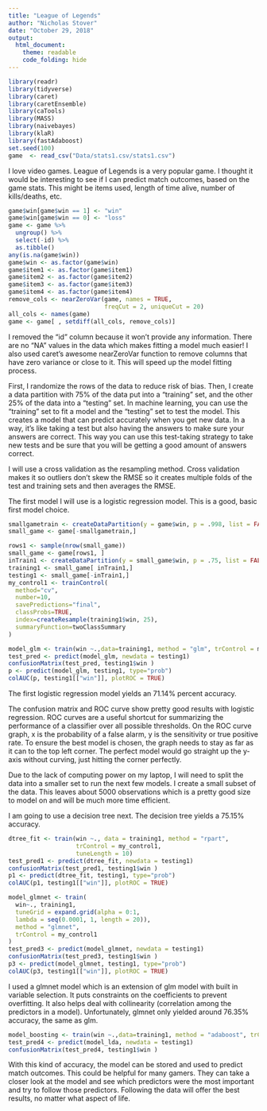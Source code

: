 ```yaml
---
title: "League of Legends"
author: "Nicholas Stover"
date: "October 29, 2018"
output: 
  html_document:
    theme: readable
    code_folding: hide
---
```


```r
library(readr)
library(tidyverse)
library(caret)
library(caretEnsemble)
library(caTools)
library(MASS)
library(naivebayes)
library(klaR)
library(fastAdaboost)
set.seed(100)
game  <- read_csv("Data/stats1.csv/stats1.csv")

```

I love video games. League of Legends is a very popular game. I thought it would be interesting to see if I can predict match outcomes, based on the game stats. This might be items used, length of time alive, number of kills/deaths, etc.

```r
game$win[game$win == 1] <- "win"
game$win[game$win == 0] <- "loss"
game <- game %>%
  ungroup() %>%
  select(-id) %>%
  as.tibble() 
any(is.na(game$win))
game$win <- as.factor(game$win)
game$item1 <- as.factor(game$item1)
game$item2 <- as.factor(game$item2)
game$item3 <- as.factor(game$item3)
game$item4 <- as.factor(game$item4)
remove_cols <- nearZeroVar(game, names = TRUE, 
                           freqCut = 2, uniqueCut = 20)
all_cols <- names(game)
game <- game[ , setdiff(all_cols, remove_cols)]
```

I removed the "id" column because it won't provide any information. There are no "NA" values in the data which makes fitting a model much easier! I also used caret's awesome nearZeroVar function to remove columns that have zero variance or close to it. This will speed up the model fitting process.

First, I randomize the rows of the data to reduce risk of bias. Then, I create a data partition with 75% of the data put into a "training" set, and the other 25% of the data into a "testing" set. In machine learning, you can use the "training" set to fit a model and the "testing" set to test the model. This creates a model that can predict accurately when you get new data. In a way, it's like taking a test but also having the answers to make sure your answers are correct. This way you can use this test-taking strategy to take new tests and be sure that you will be getting a good amount of answers correct.

I will use a cross validation as the resampling method. Cross validation makes it so outliers don't skew the RMSE so it creates multiple folds of the test and training sets and then averages the RMSE.

The first model I will use is a logistic regression model. This is a good, basic first model choice.

```r
smallgametrain <- createDataPartition(y = game$win, p = .998, list = FALSE)
small_game <- game[-smallgametrain,]
```


```r
rows1 <- sample(nrow(small_game))
small_game <- game[rows1, ]
inTrain1 <- createDataPartition(y = small_game$win, p = .75, list = FALSE)
training1 <- small_game[ inTrain1,]
testing1 <- small_game[-inTrain1,]
my_control1 <- trainControl(
  method="cv",
  number=10,
  savePredictions="final",
  classProbs=TRUE,
  index=createResample(training1$win, 25),
  summaryFunction=twoClassSummary
)
```

```r
model_glm <- train(win ~.,data=training1, method = "glm", trControl = my_control1)
test_pred <- predict(model_glm, newdata = testing1)
confusionMatrix(test_pred, testing1$win )
p <- predict(model_glm, testing1, type="prob")
colAUC(p, testing1[["win"]], plotROC = TRUE)
```


The first logistic regression model yields an 71.14% percent accuracy.

The confusion matrix and ROC curve show pretty good results with logistic regression. ROC curves are a useful shortcut for summarizing the performance of a classifier over all possible thresholds. On the ROC curve graph, x is the probability of a false alarm, y is the sensitivity or true positive rate. To ensure the best model is chosen, the graph needs to stay as far as it can to the top left corner. The perfect model would go straight up the y-axis without curving, just hitting the corner perfectly.

Due to the lack of computing power on my laptop, I will need to split the data into a smaller set to run the next few models. I create a small subset of the data. This leaves about 5000 observations which is a pretty good size to model on and will be much more time efficient.

I am going to use a decision tree next. The decision tree yields a 75.15% accuracy. 


```r
dtree_fit <- train(win ~., data = training1, method = "rpart",
                   trControl = my_control1,
                   tuneLength = 10)
test_pred1 <- predict(dtree_fit, newdata = testing1)
confusionMatrix(test_pred1, testing1$win )
p1 <- predict(dtree_fit, testing1, type="prob")
colAUC(p1, testing1[["win"]], plotROC = TRUE)
```









```r
model_glmnet <- train(
  win~., training1,
  tuneGrid = expand.grid(alpha = 0:1,
  lambda = seq(0.0001, 1, length = 20)),
  method = "glmnet",
  trControl = my_control1
)
test_pred3 <- predict(model_glmnet, newdata = testing1)
confusionMatrix(test_pred3, testing1$win )
p3 <- predict(model_glmnet, testing1, type="prob")
colAUC(p3, testing1[["win"]], plotROC = TRUE)

```




I used a glmnet model which is an extension of glm model with built in variable selection. It puts constraints on the coefficients to prevent overfitting. It also helps deal with collinearity (correlation among the predictors in a model). Unfortunately, glmnet only yielded around 76.35% accuracy, the same as glm.




```r
model_boosting <- train(win ~.,data=training1, method = "adaboost", trControl = my_control1)
test_pred4 <- predict(model_lda, newdata = testing1)
confusionMatrix(test_pred4, testing1$win )
```




With this kind of accuracy, the model can be stored and used to predict match outcomes. This could be helpful for many gamers. They can take a closer look at the model and see which predictors were the most important and try to follow those predictors. Following the data will offer the best results, no matter what aspect of life.








